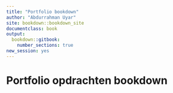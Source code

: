 ```yaml
---
title: "Portfolio bookdown"
author: "Abdurrahman Uyar"
site: bookdown::bookdown_site
documentclass: book
output:
  bookdown::gitbook:
    number_sections: true
new_session: yes
---
```


# Portfolio opdrachten bookdown

